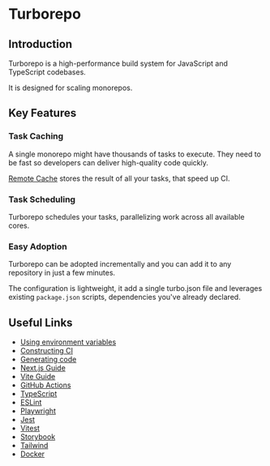 # Turborepo

## Introduction

Turborepo is a high-performance build system for JavaScript and TypeScript codebases.

It is designed for scaling monorepos.


## Key Features

### Task Caching

A single monorepo might have thousands of tasks to execute. They need to be fast so developers can deliver high-quality code quickly.

[Remote Cache](https://turborepo.com/docs/core-concepts/remote-caching) stores the result of all your tasks, that speed up CI.

### Task Scheduling

Turborepo schedules your tasks, parallelizing work across all available cores.

### Easy Adoption

Turborepo can be adopted incrementally and you can add it to any repository in just a few minutes.

The configuration is lightweight, it add a single turbo.json file and leverages existing `package.json` scripts, dependencies you've already declared.


## Useful Links

- [Using environment variables](https://turborepo.com/docs/crafting-your-repository/using-environment-variables)
- [Constructing CI](https://turborepo.com/docs/crafting-your-repository/constructing-ci)
- [Generating code](https://turborepo.com/docs/guides/generating-code)
- [Next.js Guide](https://turborepo.com/docs/guides/frameworks/nextjs)
- [Vite Guide](https://turborepo.com/docs/guides/frameworks/vite)
- [GitHub Actions](https://turborepo.com/docs/guides/ci-vendors/github-actions)
- [TypeScript](https://turborepo.com/docs/guides/tools/typescript)
- [ESLint](https://turborepo.com/docs/guides/tools/eslint)
- [Playwright](https://turborepo.com/docs/guides/tools/playwright)
- [Jest](https://turborepo.com/docs/guides/tools/jest)
- [Vitest](https://turborepo.com/docs/guides/tools/vitest)
- [Storybook](https://turborepo.com/docs/guides/tools/storybook)
- [Tailwind](https://turborepo.com/docs/guides/tools/tailwind)
- [Docker](https://turborepo.com/docs/guides/tools/docker)